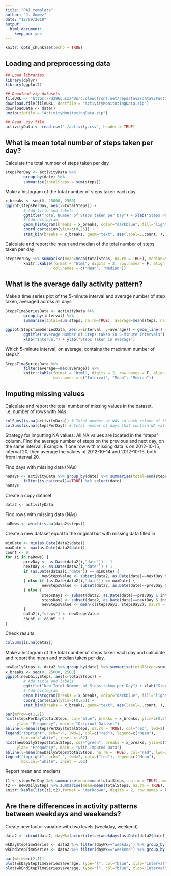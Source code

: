 ---
title: "PA1_template"
author: "J. Gomez"
date: "12/09/2019"
output: 
  html_document: 
    keep_md: yes
---

```{r setup, include=FALSE, echo=TRUE}
knitr::opts_chunk$set(echo = TRUE)
```

## Loading and preprocessing data
```{r loadLibraries, message=FALSE}
## Load libraries
library(dplyr)
library(ggplot2)

## Download zip datasets
fileURL <- "https://d396qusza40orc.cloudfront.net/repdata%2Fdata%2Factivity.zip"
download.file(fileURL, destfile = "ActivityMonitotingData.zip")
downloadDate <- date()
unzip(zipfile = "ActivityMonitotingData.zip")

## Read .csv file
activityData <- read.csv("./activity.csv", header = TRUE)
```

## What is mean total number of steps taken per day?

Calculate the total number of steps taken per day
```{r}
stepsPerDay <- activityData %>% 
        group_by(date) %>% 
        summarise(totalSteps = sum(steps))
```

Make a histogram of the total number of steps taken each day
```{r hist1, warning=FALSE, fig.align='center', fig.path='Figs/'}
x_breaks <- seq(0, 25000, 2500)
ggplot(stepsPerDay, aes(x=totalSteps)) +
        # Add title and labels
        ggtitle("Total Number of Steps taken per Day") + xlab("Steps Per Day") + ylab("Frequency") +
        # Add histogram
        geom_histogram(breaks = x_breaks, color="darkblue", fill="lightblue") +
        coord_cartesian(ylim=c(0,25)) +
        stat_bin(breaks = x_breaks, geom="text", aes(label=..count..), vjust=-1.5)
```


Calculate and report the mean and median of the total number of steps taken per day
```{r stepsStats, fig.align='center'}
stepsPerDay %>% summarise(mean=mean(totalSteps, na.rm = TRUE), median=median(totalSteps, na.rm = TRUE)) %>%
        knitr::kable(format = "html", digits = 2, row.names = F, align = 'c',
                     col.names = c("Mean", "Median"))
```


## What is the average daily activity pattern?
Make a time series plot of the 5-minute interval and average number of step taken, averaged across all days
```{r avgPattern, fig.align='center', fig.path='Figs/'}
StepsTimeSeriesData <- activityData %>% 
        group_by(interval) %>% 
        summarise(total=sum(steps, na.rm=TRUE), average=mean(steps, na.rm = TRUE))

ggplot(StepsTimeSeriesData, aes(x=interval, y=average)) + geom_line() +
        ggtitle("Average Number of Steps taken in 5-Minute Intervals") +
        xlab("Interval") + ylab("Steps Taken in Average")
```


Which 5-minute interval, on average, contains the maximum number of steps?
```{r stepTimeSeries, fig.align='center'}
StepsTimeSeriesData %>% 
        filter(average==max(average)) %>%
        knitr::kable(format = "html", digits = 2, row.names = F, align = 'c', 
                     col.names = c("Interval", "Mean", "Median"))
```

## Imputing missing values
Calculate and report the total number of missing values in the dataset, i.e. number of rows with NAs
```{r missingData}
colSums(is.na(activityData)) # Total number of NAs in each column of the original dataset
colSums(is.na(stepsPerDay)) # Total number of days that contain NA values
```

Strategy for imputting NA values: All NA values are located in the "steps" column. Find the average number of steps on the previous and next day, on the same interval. Example: if one row with missing data is on 2012-10-15, interval 20, then average the values of 2012-10-14 and 2012-10-16, both from interval 20.

Find days with missing data (NAs)
```{r naDays}
naDays <- activityData %>% group_by(date) %>% summarise(total=sum(steps)) %>% 
        filter(is.na(total)==TRUE) %>% select(date)
naDays
```

Create a copy dataset
```{r copyData}
data2 <- activityData
```

Find rows with missing data (NAs)
```{r naRows}
naRows <- which(is.na(data2$steps))
```

Create a new dataset equal to the original but with missing data filled in
```{r imputingData,  eval=TRUE, cache=TRUE}
minDate <- min(as.Date(data2$date))
maxDate <- max(as.Date(data2$date))
count <- 0
for (i in naRows) {
        prevDay <- as.Date(data2[i,"date"]) - 1
        nextDay <- as.Date(data2[i,"date"]) + 1
        if (as.Date(data2[i,"date"]) == minDate) {
                newStepsValue <- subset(data2, as.Date(date)==nextDay & interval==data2[i,"interval"])$steps
        } else if (as.Date(data2[i,"date"]) == maxDate) {
                newStepsValue <- subset(data2, as.Date(date)==prevDay & interval==data2[i,"interval"])$steps
        } else {
                stepsDay1 <- subset(data2, as.Date(date)==prevDay & interval==data2[i,"interval"])$steps
                stepsDay2 <- subset(data2, as.Date(date)==nextDay & interval==data2[i,"interval"])$steps
                newStepsValue <- mean(c(stepsDay1, stepsDay2), na.rm = TRUE)
        }
        data2[i,"steps"] <- newStepsValue
        count <- count + 1
}
```

Check results
```{r}
colSums(is.na(data2))
```

Make a histogram of the total number of steps taken each day and calculate and report the mean and median taken per day. 
```{r hist2, fig.align='center', warning=FALSE, fig.path='Figs/'}
newDailySteps <- data2 %>% group_by(date) %>% summarise(totalSteps=sum(steps))
x_breaks <- seq(0, 25000, 2500)
ggplot(newDailySteps, aes(x=totalSteps)) +
        # Add title and labels
        ggtitle("New Total Number of Steps taken per Day") + xlab("Steps Per Day") + ylab("Frequency") +
        # Add histogram
        geom_histogram(breaks = x_breaks, color="darkblue", fill="lightblue") +
        coord_cartesian(ylim=c(0,25)) +
        stat_bin(breaks = x_breaks, geom="text", aes(label=..count..), vjust=-1.5)

par(mfrow=c(1,2))
hist(stepsPerDay$totalSteps, col="blue", breaks = x_breaks, ylim=c(0,25), xlab = "Steps per day",
     ylab= "Frequency", main = "Original Dataset")
abline(v=mean(stepsPerDay$totalSteps, na.rm = TRUE), col="red", lwd=2)
legend("topright", pch="-", lwd=2, col=c("red"), legend=c("Mean"), 
       box.col="white", inset = .02)
hist(newDailySteps$totalSteps, col="green", breaks = x_breaks, ylim=c(0,25), xlab = "Steps per day",
     ylab= "Frequency", main = "with Imputed Data")
abline(v=mean(newDailySteps$totalSteps, na.rm = TRUE), col="red", lwd=2)
legend("topright", pch="-", lwd=2, col=c("red"), legend=c("Mean"), 
       box.col="white", inset = .02)
```

Report mean and medians
```{r newStats}
t1 <- stepsPerDay %>% summarise(mean=mean(totalSteps, na.rm = TRUE), median=median(totalSteps, na.rm = TRUE))
t2 <- newDailySteps %>% summarise(mean=mean(totalSteps, na.rm = TRUE), median=median(totalSteps, na.rm = TRUE))
knitr::kable(list(t1,t2),format = "markdown", digits = 2, row.names = F, align = 'c', col.names = c("Mean", "Median"))
```


## Are there differences in activity patterns between weekdays and weekends?
Create new factor variable with two levels (weekday, weekend)
```{r weekdays, fig.align='center', fig.path='Figs/'}
data2 <- cbind(data2, dayWk=factor(ifelse(weekdays(as.Date(data2$date)) %in% c("Saturday", "Sunday"), "weekend", "weekday")))

wkDayStepTimeSeries <- data2 %>% filter(dayWk=="weekday") %>% group_by(interval) %>% summarise(total=sum(steps), average=mean(steps))
wkEndStepTimeSeries <- data2 %>% filter(dayWk=="weekend") %>% group_by(interval) %>% summarise(total=sum(steps), average=mean(steps))

par(mfrow=c(2,1))
plot(wkDayStepTimeSeries$average, type="l", col="blue", xlab="Interval", ylab = "steps", main = "Weekday")
plot(wkEndStepTimeSeries$average, type="l", col="blue", xlab="Interval", ylab = "steps", main = "Weekend")
```
